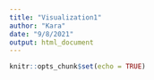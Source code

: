 ```yaml
---
title: "Visualization1"
author: "Kara"
date: "9/8/2021"
output: html_document
---
```


```r
knitr::opts_chunk$set(echo = TRUE)
```


